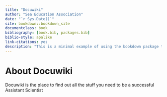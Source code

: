 ```yaml
--- 
title: "Docuwiki"
author: "Sea Education Association"
date: "`r Sys.Date()`"
site: bookdown::bookdown_site
documentclass: book
bibliography: [book.bib, packages.bib]
biblio-style: apalike
link-citations: yes
description: "This is a minimal example of using the bookdown package to write a book. The output format for this example is bookdown::gitbook."
---
```


# About Docuwiki {-}

Docuwiki is the place to find out all the stuff you need to be a successful Assistant Scientist
